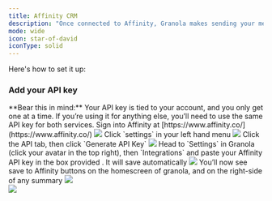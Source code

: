 ---
title: Affinity CRM
description: "Once connected to Affinity, Granola makes sending your meeting notes to your CRM as easy as one click."
mode: wide
icon: star-of-david
iconType: solid
---

Here's how to set it up:

### Add your API key

<Info>
  **Bear this in mind:** Your API key is tied to your account, and you only get
  one at a time. If you’re using it for anything else, you’ll need to use the
  same API key for both services.
</Info>

<Steps>
  <Step >
  Sign into Affinity at [https://www.affinity.co/](https://www.affinity.co/)

  <Frame>
    <img src="/images/Affinity-1.webp"/>
  </Frame>
  </Step>
  <Step >
  Click `settings` in your left hand menu

  <Frame>
    <img src="/images/Affinity-2.webp"/>
  </Frame>
  </Step>
  <Step>
  Click the API tab, then click `Generate API Key`
  <Frame>
    <img src="/images/Affinity-3.webp"/>
  </Frame>
  </Step>
  <Step >
  Head to `Settings` in Granola (click your avatar in the top right), then `Integrations` and paste your Affinity API key in the box provided . It will save automatically
  <Frame>
    <img src="/images/Affinity-1.webp"/>
  </Frame>
  </Step>
  <Step>
  You’ll now see save to Affinity buttons on the homescreen of granola, and on the right-side of any summary

  <Frame>
    <img src="/images/Affinity-1.webp"/>
  </Frame>
<br/>
  <Frame>
    <img src="/images/Affinity-1.webp"/>
  </Frame>
  </Step>
</Steps>

